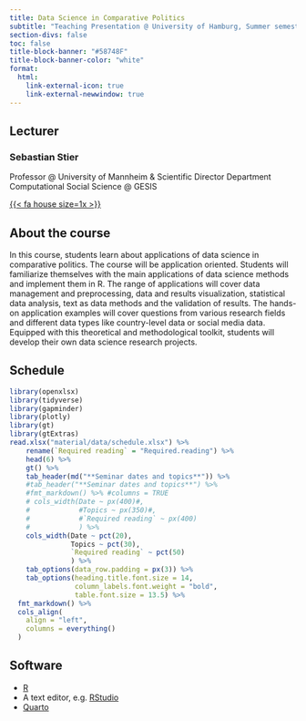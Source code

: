 ```yaml
---
title: Data Science in Comparative Politics
subtitle: "Teaching Presentation @ University of Hamburg, Summer semester 2025"
section-divs: false
toc: false
title-block-banner: "#58748F"
title-block-banner-color: "white"
format:
  html:
    link-external-icon: true
    link-external-newwindow: true
---
```


## Lecturer

### Sebastian Stier

Professor \@ University of Mannheim & Scientific Director Department Computational Social Science \@ GESIS

[{{< fa house size=1x >}}](https://sebastianstier.com)

## About the course

In this course, students learn about applications of data science in comparative politics. The course will be application oriented. Students will familiarize themselves with the main applications of data science methods and implement them in R. The range of applications will cover data management and preprocessing, data and results visualization, statistical data analysis, text as data methods and the validation of results. The hands-on application examples will cover questions from various research fields and different data types like country-level data or social media data. Equipped with this theoretical and methodological toolkit, students will develop their own data science research projects.

## Schedule

```r
library(openxlsx)
library(tidyverse)
library(gapminder)
library(plotly)
library(gt)
library(gtExtras)
read.xlsx("material/data/schedule.xlsx") %>%
    rename(`Required reading` = "Required.reading") %>%
    head(6) %>% 
    gt() %>%
    tab_header(md("**Seminar dates and topics**")) %>%
    #tab_header("**Seminar dates and topics**") %>%
    #fmt_markdown() %>% #columns = TRUE
    # cols_width(Date ~ px(400)#,
    #            #Topics ~ px(350)#,
    #            #`Required reading` ~ px(400)
    #            ) %>%
    cols_width(Date ~ pct(20),
               Topics ~ pct(30),
               `Required reading` ~ pct(50)
               ) %>%
    tab_options(data_row.padding = px(3)) %>%
    tab_options(heading.title.font.size = 14,
                column_labels.font.weight = "bold",
                table.font.size = 13.5) %>%
  fmt_markdown() %>% 
  cols_align(
    align = "left",
    columns = everything()
  )


```

## Software

-   [R](https://cran.rstudio.com)
-   A text editor, e.g. [RStudio](https://posit.co/download/rstudio-desktop)
-   [Quarto](https://quarto.org)
